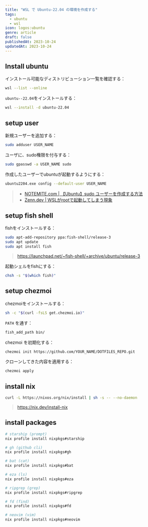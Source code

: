 ```yaml
---
title: "WSL で Ubuntu-22.04 の環境を作成する"
tags:
  - ubuntu
  - wsl
icon: logos:ubuntu
genre: article
draft: false
publishedAt: 2023-10-24
updatedAt: 2023-10-24
---
```


## Install ubuntu

インストール可能なディストリビューション一覧を確認する：

```sh
wsl --list --online
```

`ubuntu--22.04`をインストールする：

```sh
wsl --install -d ubuntu-22.04
```

## setup user

新規ユーザーを追加する：

```sh
sudo adduser USER_NAME
```

ユーザに、sudo権限を付与する：

```sh
sudo gpasswd -a USER_NAME sudo
```

作成したユーザーでubuntuが起動するようにする：

```sh
ubuntu2204.exe config --default-user USER_NAME
```

> - [NOTEMITE.com | 【Ubuntu】sudo ユーザーを作成する方法](https://www-creators.com/archives/241)
> - [Zenn.dev | WSLがrootで起動してしまう現象](https://zenn.dev/ohno/articles/48ed2935c5094f)

## setup fish shell

fishをインストールする：

```sh
sudo apt-add-repository ppa:fish-shell/release-3
sudo apt update
sudo apt install fish
```

> https://launchpad.net/~fish-shell/+archive/ubuntu/release-3

起動シェルをfishにする：

```bash
chsh -s "$(which fish)"
```

## setup chezmoi

chezmoiをインストールする：

```sh
sh -c "$(curl -fsLS get.chezmoi.io)"
```

`PATH` を通す：

```sh
fish_add_path bin/
```

chezmoi を初期化する：

```sh
chezmoi init https://github.com/YOUR_NAME/DOTFILES_REPO.git
```

クローンしてきた内容を適用する：

```sh
chezmoi apply
```

## install nix

```sh
curl -L https://nixos.org/nix/install | sh -s -- --no-daemon
```

> https://nix.dev/install-nix

## install packages

```sh
# starship (prompt)
nix profile install nixpkgs#starship

# gh (github cli)
nix profile install nixpkgs#gh

# bat (cat)
nix profile install nixpkgs#bat

# eza (ls)
nix profile install nixpkgs#eza

# ripgrep (grep)
nix profile install nixpkgs#ripgrep

# fd (find)
nix profile install nixpkgs#fd

# neovim (vim)
nix profile install nixpkgs#neovim
```
